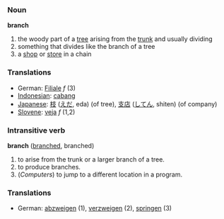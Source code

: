 === Noun ===
'''branch'''
#the woody part of a [[tree]] arising from the [[trunk]] and usually dividing
#something that divides like the branch of a tree
#a [[shop]] or [[store]] in a chain

=== Translations ===
*German: [[ Filiale]] ''f'' (3)
*[[Indonesian]]: [[cabang]]
*[[Japanese]]: [[枝]] ([[えだ]], eda) (of tree), [[支店]] ([[してん]], shiten) (of company)
*[[Slovene]]: [[veja]] ''f'' (1,2)

===Intransitive verb===
'''branch''' ([[branched]], branched)

# to arise from the trunk or a larger branch of a tree.
# to produce branches.
# (''Computers'') to jump to a different location in a program.

===Translations===
*German: [[abzweigen]] (1), [[verzweigen]] (2), [[springen]] (3)